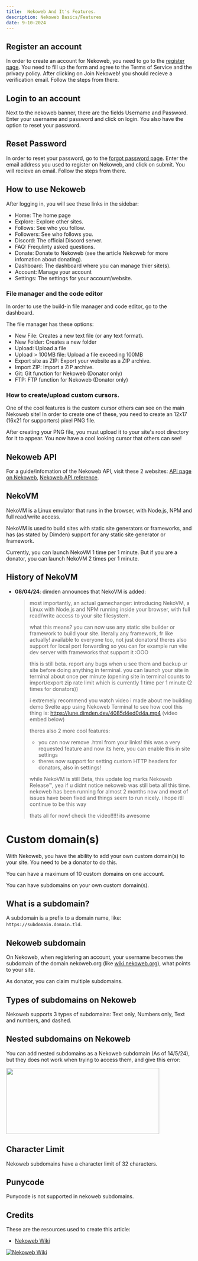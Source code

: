 ```yaml
---
title:  Nekoweb And It's Features.
description: Nekoweb Basics/Features
date: 9-10-2024
---
```


## Register an account

In order to create an account for Nekoweb, you need to go to the
[register page](https://nekoweb.org/register). You need to
fill up the form and agree to the Terms of Service and the privacy
policy. After clicking on Join Nekoweb! you should recieve a
verification email. Follow the steps from there.

## Login to an account

Next to the nekoweb banner, there are the fields Username and
Password. Enter your username and password and click on login. You
also have the option to reset your password.

## Reset Password
In order to reset your password, go to the
[forgot password page](https://nekoweb.org/forgotpassword).
Enter the email address you used to register on Nekoweb, and click on
submit. You will recieve an email. Follow the steps from there.

## How to use Nekoweb

After logging in, you will see these links in the sidebar:
* Home: The home page
* Explore: Explore other sites.
* Follows: See who you follow.
* Followers: See who follows you.
* Discord: The official Discord server.
* FAQ: Frequlinty asked questions.
* Donate: Donate to Nekoweb (see the article Nekoweb for more
  infomation about donating).
* Dashboard: The dashboard where you can manage thier site(s). 
* Account: Manage your account
* Settings: The settings for your account/website.

### File manager and the code editor
In order to use the build-in file manager and code editor, go to the
dashboard.

The file manager has these options:
* New File: Creates a new text file (or any text format).
* New Folder: Creates a new folder
* Upload: Upload a file
* Upload > 100MB file: Upload a file exceeding 100MB
* Export site as ZIP: Export your website as a ZIP archive.
* Import ZIP: Import a ZIP archive.
* Git: Git function for Nekoweb (Donator only)
* FTP: FTP function for Nekoweb (Donator only)

### How to create/upload custom cursors.
One of the cool features is the custom cursor others can see on the
main Nekoweb site! In order to create one of these, you need to create
an 12x17 (16x21 for supporters) pixel PNG file.

After creating your PNG file, you must upload it to your site's root
directory for it to appear. You now have a cool looking cursor that
others can see!

## Nekoweb API
For a guide/infomation of the Nekoweb API, visit these 2 websites:
[API page on Nekoweb](https://nekoweb.org/api),
[Nekoweb API reference](https://nekoapi.nekoweb.org/).

## NekoVM
NekoVM is a Linux emulator that runs in the browser, with Node.js, NPM and full read/write access.

NekoVM is used to build sites with static site generators or frameworks, and has (as stated by Dimden) support for any static site generator or framework.

Currently, you can launch NekoVM 1 time per 1 minute. But if you are a donator, you can launch NekoVM 2 times per 1 minute.

## History of NekoVM
- **08/04/24**: dimden announces that NekoVM is added:

  > most importantly, an actual gamechanger: introducing NekoVM, a Linux with Node.js and NPM running inside your browser, with full read/write access to your site filesystem.
  > 
  > what this means? you can now use any static site builder or framework to build your site. literally any framework, fr like actually! available to everyone too, not just donators!
  > theres also support for local port forwarding so you can for example run vite dev server with frameworks that support it :OOO
  >
  > this is still beta. report any bugs when u see them and backup ur site before doing anything in terminal. you can launch your site in terminal about once per minute (opening site in terminal counts to import/export zip rate limit which is currently 1 time per 1 minute (2 times for donators))
  >
  > i extremely recommend you watch video i made about me building demo Svelte app using Nekoweb Terminal to see how cool this thing is: https://lune.dimden.dev/4085d4ed0d4a.mp4 (video embed below)
  >
  > theres also 2 more cool features:
  > 
  > * you can now remove .html from your links! this was a very requested feature and now its here, you can enable this in site settings
  > * theres now support for setting custom HTTP headers for donators, also in settings!
  >
  > while NekoVM is still Beta, this update log marks Nekoweb Release&#x2122;, yea if u didnt notice nekoweb was still beta all this time. nekoweb has been running for almost 2 months now and most of issues have been fixed and things seem to run nicely. i hope itll continue to be this way
  >
  > thats all for now! check the video!!!!! its awesome
# Custom domain(s)
With Nekoweb, you have the ability to add your own custom domain(s) to
your site. You need to be a donator to do this.

You can have a maximum of 10 custom domains on one account.

You can have subdomains on your own custom domain(s).

## What is a subdomain?
A subdomain is a prefix to a domain name, like:
`https://subdomain.domain.tld`.

## Nekoweb subdomain
On Nekoweb, when registering an account, your username becomes the
subdomain of the domain nekoweb.org (like [wiki.nekoweb.org](/)),
what points to your site.

As donator, you can claim multiple subdomains.

## Types of subdomains on Nekoweb
Nekoweb supports 3 types of subdomains: Text only, Numbers only, Text
and numbers, and dashed.

## Nested subdomains on Nekoweb
You can add nested subdomains as a Nekoweb subdomain (As of 14/5/24),
but they does not work when trying to access them, and give this
error:

<img
  src="/Screenshot 2024-09-10 3.47.36 PM.png"
  width="414"
  height="178"
/>

## Character Limit

Nekoweb subdomains have a character limit of 32 characters.

## Punycode

Punycode is not supported in nekoweb subdomains.

## Credits

These are the resources used to create this article:

* [Nekoweb Wiki](https://wiki.nekoweb.org)

[![Nekoweb Wiki](//wiki.nekoweb.org/button.png)](https://wiki.nekoweb.org/)

